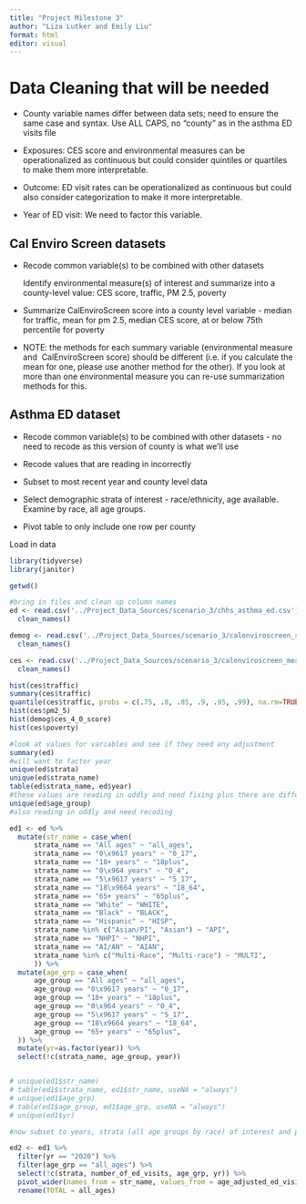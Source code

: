 ```yaml
---
title: "Project Milestone 3"
author: "Liza Lutker and Emily Liu"
format: html
editor: visual
---
```


# Data Cleaning that will be needed

-   County variable names differ between data sets; need to ensure the same case and syntax. Use ALL CAPS, no "county" as in the asthma ED visits file

-   Exposures: CES score and environmental measures can be operationalized as continuous but could consider quintiles or quartiles to make them more interpretable.

-   Outcome: ED visit rates can be operationalized as continuous but could also consider categorization to make it more interpretable.

-   Year of ED visit: We need to factor this variable.

## Cal Enviro Screen datasets

-   Recode common variable(s) to be combined with other datasets 

    Identify environmental measure(s) of interest and summarize into a county-level value: CES score, traffic, PM 2.5, poverty

-   Summarize CalEnviroScreen score into a county level variable - median for traffic, mean for pm 2.5, median CES score, at or below 75th percentile for poverty

-   NOTE: the methods for each summary variable (environmental measure and  CalEnviroScreen score) should be different (i.e. if you calculate the mean for one, please use another method for the other). If you look at more than one environmental measure you can re-use summarization methods for this. 

## Asthma ED dataset

-   Recode common variable(s) to be combined with other datasets - no need to recode as this version of county is what we'll use

-   Recode values that are reading in incorrectly

-   Subset to most recent year and county level data

-   Select demographic strata of interest - race/ethnicity, age available. Examine by race, all age groups.

-   Pivot table to only include one row per county

Load in data

```r
library(tidyverse)
library(janitor)

getwd()

#bring in files and clean up column names
ed <- read.csv('../Project_Data_Sources/scenario_3/chhs_asthma_ed.csv') %>% 
  clean_names()

demog <- read.csv('../Project_Data_Sources/scenario_3/calenviroscreen_scores_demog_2021.csv') %>% 
  clean_names()

ces <- read.csv('../Project_Data_Sources/scenario_3/calenviroscreen_measures_2021.csv') %>% 
  clean_names()

hist(ces$traffic)
summary(ces$traffic)
quantile(ces$traffic, probs = c(.75, .8, .85, .9, .95, .99), na.rm=TRUE)
hist(ces$pm2_5)
hist(demog$ces_4_0_score)
hist(ces$poverty)

```

```r
#look at values for variables and see if they need any adjustment
summary(ed)
#will want to factor year
unique(ed$strata)
unique(ed$strata_name)
table(ed$strata_name, ed$year)
#these values are reading in oddly and need fixing plus there are different ways racial groups are ID'ed across years (Asian only used in 2019, otherwise use Asian/PI; Multi-race used in 2020 but otherwise use Multi-Race. Not sure what to do about the fact that Asian/PI and NHPI seem to be used concurrently in 2019 and 2020 - leave as is) 
unique(ed$age_group)
#also reading in oddly and need recoding

ed1 <- ed %>% 
  mutate(str_name = case_when(
      strata_name == "All ages" ~ "all_ages",
      strata_name == "0\x9617 years" ~ "0_17",
      strata_name == "18+ years" ~ "18plus",      
      strata_name == "0\x964 years" ~ "0_4",
      strata_name == "5\x9617 years" ~ "5_17",
      strata_name == "18\x9664 years" ~ "18_64",
      strata_name == "65+ years" ~ "65plus",
      strata_name == "White" ~ "WHITE",
      strata_name == "Black" ~ "BLACK",
      strata_name == "Hispanic" ~ "HISP",
      strata_name %in% c("Asian/PI", "Asian") ~ "API",
      strata_name == "NHPI" ~ "NHPI",
      strata_name == "AI/AN" ~ "AIAN",
      strata_name %in% c("Multi-Race", "Multi-race") ~ "MULTI",
      )) %>% 
  mutate(age_grp = case_when(
      age_group == "All ages" ~ "all_ages",
      age_group == "0\x9617 years" ~ "0_17",
      age_group == "18+ years" ~ "18plus",      
      age_group == "0\x964 years" ~ "0_4",
      age_group == "5\x9617 years" ~ "5_17",
      age_group == "18\x9664 years" ~ "18_64",
      age_group == "65+ years" ~ "65plus",
  )) %>% 
  mutate(yr=as.factor(year)) %>% 
  select(!c(strata_name, age_group, year))


# unique(ed1$str_name)
# table(ed1$strata_name, ed1$str_name, useNA = "always")
# unique(ed1$age_grp)
# table(ed1$age_group, ed1$age_grp, useNA = "always")
# unique(ed1$yr)


```

```r
#now subset to years, strata (all age groups by race) of interest and pivot to have one row per county (since examining all ages combined, use age-adjusted values)

ed2 <- ed1 %>% 
  filter(yr == "2020") %>% 
  filter(age_grp == "all_ages") %>% 
  select(!c(strata, number_of_ed_visits, age_grp, yr)) %>% 
  pivot_wider(names_from = str_name, values_from = age_adjusted_ed_visit_rate) %>% 
  rename(TOTAL = all_ages)

```
